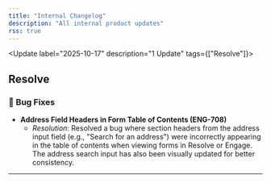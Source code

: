 ```yaml
---
title: "Internal Changelog"
description: "All internal product updates"
rss: true
---
```


<Update label="2025-10-17" description="1 Update" tags={["Resolve"]}>

## Resolve

### 🐛 Bug Fixes

- **Address Field Headers in Form Table of Contents (ENG-708)**
  - _Resolution_: Resolved a bug where section headers from the address input field (e.g., "Search for an address") were incorrectly appearing in the table of contents when viewing forms in Resolve or Engage. The address search input has also been visually updated for better consistency.

</Update>

---

